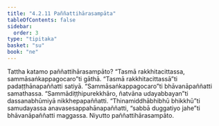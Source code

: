 ```yaml
---
title: "4.2.11 Paññattihārasampāta"
tableOfContents: false
sidebar:
  order: 3
type: "tipitaka"
basket: "su"
book: "ne"
---
```



<DynamicBreadcrumb />

<Division number="73" book="ne" bookNo="27" page="88">

<Paragraph number="521" book="ne">
Tattha katamo paññattihārasampāto?
</Paragraph>

<Paragraph number="522" book="ne">
“Tasmā rakkhitacittassa, sammāsaṅkappagocaro”ti gāthā. “Tasmā rakkhitacittassā”ti padaṭṭhānapaññatti satiyā. “Sammāsaṅkappagocaro”ti bhāvanāpaññatti samathassa. “Sammādiṭṭhipurekkhāro, ñatvāna udayabbayan”ti dassanabhūmiyā nikkhepapaññatti. “Thinamiddhābhibhū bhikkhū”ti samudayassa anavasesappahānapaññatti, “sabbā duggatiyo jahe”ti bhāvanāpaññatti maggassa.

</Paragraph>
</Division>

<Paragraph number="523" type="center" book="ne">
Niyutto paññattihārasampāto.
</Paragraph>